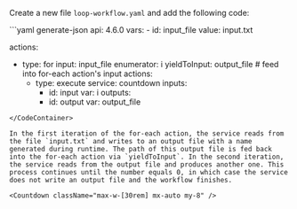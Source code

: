 
Create a new file `loop-workflow.yaml` and add the following code:

<CodeContainer title="loop-workflow.yaml">
```yaml generate-json
api: 4.6.0
vars:
  - id: input_file
    value: input.txt

actions:
  - type: for
    input: input_file
    enumerator: i
    yieldToInput: output_file   # feed into for-each action's input
    actions:
      - type: execute
        service: countdown
        inputs:
          - id: input
            var: i
        outputs:
          - id: output
            var: output_file
```
</CodeContainer>

In the first iteration of the for-each action, the service reads from the file `input.txt` and writes to an output file with a name generated during runtime. The path of this output file is fed back into the for-each action via `yieldToInput`. In the second iteration, the service reads from the output file and produces another one. This process continues until the number equals 0, in which case the service does not write an output file and the workflow finishes.

<Countdown className="max-w-[30rem] mx-auto my-8" />
